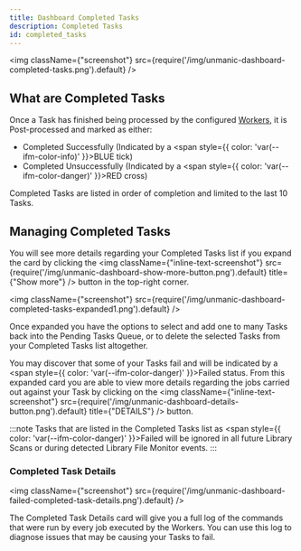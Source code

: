 ```yaml
---
title: Dashboard Completed Tasks
description: Completed Tasks
id: completed_tasks
---
```



<img className={"screenshot"} src={require('/img/unmanic-dashboard-completed-tasks.png').default} />

## What are Completed Tasks

Once a Task has finished being processed by the configured [Workers](/docs/dashboard/workers), it is Post-processed and marked as either:
- Completed Successfully (Indicated by a <span style={{ color: 'var(--ifm-color-info)' }}>BLUE</span> tick)
- Completed Unsuccessfully (Indicated by a <span style={{ color: 'var(--ifm-color-danger)' }}>RED</span> cross)

Completed Tasks are listed in order of completion and limited to the last 10 Tasks.


## Managing Completed Tasks

You will see more details regarding your Completed Tasks list if you expand the card by clicking the <img className={"inline-text-screenshot"} src={require('/img/unmanic-dashboard-show-more-button.png').default} title={"Show more"} /> button in the top-right corner.

<img className={"screenshot"} src={require('/img/unmanic-dashboard-completed-tasks-expanded1.png').default} />

Once expanded you have the options to select and add one to many Tasks back into the Pending Tasks Queue,
or to delete the selected Tasks from your Completed Tasks list altogether.

You may discover that some of your Tasks fail and will be indicated by a <span style={{ color: 'var(--ifm-color-danger)' }}>Failed</span> status.
From this expanded card you are able to view more details regarding the jobs carried out against your Task by clicking on
the <img className={"inline-text-screenshot"} src={require('/img/unmanic-dashboard-details-button.png').default} title={"DETAILS"} /> button.

:::note
Tasks that are listed in the Completed Tasks list as <span style={{ color: 'var(--ifm-color-danger)' }}>Failed</span>
will be ignored in all future Library Scans or during detected Library File Monitor events.
:::

### Completed Task Details

<img className={"screenshot"} src={require('/img/unmanic-dashboard-failed-completed-task-details.png').default} />

The Completed Task Details card will give you a full log of the commands that were run by every job executed by the Workers.
You can use this log to diagnose issues that may be causing your Tasks to fail.



